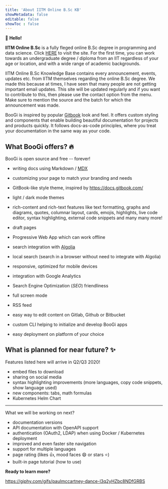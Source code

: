 ```yaml
---
title: 'About IITM Online B.Sc KB'
showMetadata: false
editable: false
showToc : false
---
```


:wave: **Hello!**

**IITM Online B.Sc** is a fully fleged online B.Sc degree in programming and data science. Click [HERE](https://onlinedegree.iitm.ac.in/) to visit the site.
For the first time, you can work towards an undergraduate degree / diploma from an IIT regardless of your age or location,
and with a wide range of academic backgrounds.

IITM Online B.Sc Knowledge Base contains every announcement, events, updates etc. from IITM themselves regarding the
online B.Sc degree. We made this because at times, I have seen that many people are not getting important email updates. This site
will be updated regularly and if you want to contribute to this, then please use the contact option from the menu. Make sure to mention
the source and the batch for which the announcement was made.

BooGi is inspired by popular [Gitbook](https://gitbook.com) look and feel.
It offers custom styling and components that enable building beautiful documentation
for projects and products quickly. It follows docs-as-code principles, where
you treat your documentation in the same way as your code.

## What BooGi offers? :fire:

<Tip>BooGi is open source and free -- forever!</Tip>

<Layout>

- writing docs using Markdown / [MDX](https://github.com/mdx-js/mdx)
- customizing your page to match your branding and needs
- GitBook-like style theme, inspired by https://docs.gitbook.com/
- light / dark mode themes
- rich-content and rich-text features like text formatting, graphs and diagrams, 
  quotes, columnar layout, cards, emojis, highlights, live code editor, syntax highlighting,
  external code snippets and many many more!
- draft pages
- Progressive Web App which can work offline

- search integration with [Algolia](https://www.algolia.com/)
- local search (search in a browser without need to integrate with Algolia)
- responsive, optimized for mobile devices
- integration with Google Analytics
- Search Engine Optimization (_SEO_) friendliness
- full screen mode
- RSS feed
- easy way to edit content on Gitlab, Github or Bitbucket
- custom CLI helping to initialize and develop BooGi apps
- easy deployment on platform of your choice

</Layout>

## What is planned for near future? :sparkles:

<Info>Features listed here will arrive in Q2/Q3 2020!</Info>

- embed files to download
- sharing on social media
- syntax highlighting improvements (more languages, copy code snippets, show language used)
- new components: tabs, math formulas
- Kubernetes Helm Chart

--- 

What we will be working on next?

- documentation versions
- API documentation with OpenAPI support
- authentication (OAuth2, LDAP) when using Docker / Kubernetes deployment
- improved and even faster site navigation
- support for multiple languages
- page rating (likes :thumbsup:, mood faces :smile: or stars :star:)
- built-in page tutorial (how to use)

**Ready to learn more?**

https://giphy.com/gifs/paulmccartney-dance-l3q2yHZbc8NDfGRBS
